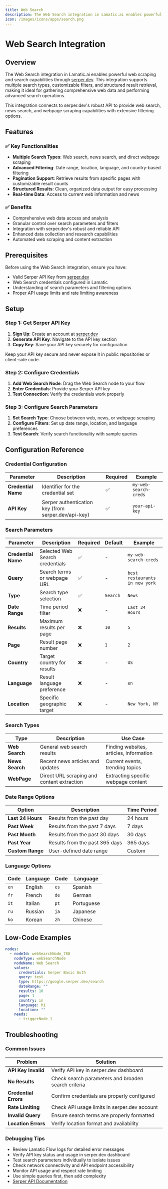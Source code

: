```yaml
---
title: Web Search
description: The Web Search integration in Lamatic.ai enables powerful web scraping and search capabilities through serper.dev. It supports multiple search types, customizable filters, and structured result retrieval for comprehensive web data access.
icon: /images/icons/apps/search.png
---
```


# Web Search Integration
<IntegrationOverviw slug="websearch" type="apps-data-sources" />

## Overview

The Web Search integration in Lamatic.ai enables powerful web scraping and search capabilities through [serper.dev](https://serper.dev). This integration supports multiple search types, customizable filters, and structured result retrieval, making it ideal for gathering comprehensive web data and performing advanced search operations.

<Callout type="info">
This integration connects to serper.dev's robust API to provide web search, news search, and webpage scraping capabilities with extensive filtering options.
</Callout>

## Features

### ✅ Key Functionalities

- **Multiple Search Types**: Web search, news search, and direct webpage scraping
- **Advanced Filtering**: Date range, location, language, and country-based filtering
- **Pagination Support**: Retrieve results from specific pages with customizable result counts
- **Structured Results**: Clean, organized data output for easy processing
- **Real-time Data**: Access to current web information and news

### ✅ Benefits

- Comprehensive web data access and analysis
- Granular control over search parameters and filters
- Integration with serper.dev's robust and reliable API
- Enhanced data collection and research capabilities
- Automated web scraping and content extraction

## Prerequisites

Before using the Web Search integration, ensure you have:

- Valid Serper API Key from [serper.dev](https://serper.dev/api-key)
- Web Search credentials configured in Lamatic
- Understanding of search parameters and filtering options
- Proper API usage limits and rate limiting awareness

## Setup

### Step 1: Get Serper API Key

1. **Sign Up**: Create an account at [serper.dev](https://serper.dev)
2. **Generate API Key**: Navigate to the API key section
3. **Copy Key**: Save your API key securely for configuration

<Callout type="warning">
Keep your API key secure and never expose it in public repositories or client-side code.
</Callout>

### Step 2: Configure Credentials

1. **Add Web Search Node**: Drag the Web Search node to your flow
2. **Enter Credentials**: Provide your Serper API key
3. **Test Connection**: Verify the credentials work properly

### Step 3: Configure Search Parameters

1. **Set Search Type**: Choose between web, news, or webpage scraping
2. **Configure Filters**: Set up date range, location, and language preferences
3. **Test Search**: Verify search functionality with sample queries

## Configuration Reference

### Credential Configuration

| **Parameter**       | **Description**                                     | **Required** | **Example**           |
| ------------------- | --------------------------------------------------- | ------------ | --------------------- |
| **Credential Name** | Identifier for the credential set                   | ✅           | `my-web-search-creds` |
| **API Key**         | Serper authentication key (from serper.dev/api-key) | ✅           | `your-api-key`        |

### Search Parameters

| **Parameter**       | **Description**                 | **Required** | **Default** | **Example**                    |
| ------------------- | ------------------------------- | ------------ | ----------- | ------------------------------ |
| **Credential Name** | Selected Web Search credentials | ✅           | -           | `my-web-search-creds`          |
| **Query**           | Search terms or webpage URL     | ✅           | -           | `best restaurants in new york` |
| **Type**            | Search type selection           | ✅           | `Search`    | `News`                         |
| **Date Range**      | Time period filter              | ❌           | -           | `Last 24 Hours`                |
| **Results**         | Maximum results per page        | ❌           | `10`        | `5`                            |
| **Page**            | Result page number              | ❌           | `1`         | `2`                            |
| **Country**         | Target country for results      | ❌           | -           | `US`                           |
| **Language**        | Result language preference      | ❌           | -           | `en`                           |
| **Location**        | Specific geographic target      | ❌           | -           | `New York, NY`                 |

### Search Types

| **Type**        | **Description**                                    | **Use Case**                           |
| --------------- | -------------------------------------------------- | --------------------------------------- |
| **Web Search**  | General web search results                        | Finding websites, articles, information |
| **News Search** | Recent news articles and updates                  | Current events, trending topics         |
| **WebPage**     | Direct URL scraping and content extraction        | Extracting specific webpage content     |

### Date Range Options

| **Option**        | **Description**                    | **Time Period**     |
| ----------------- | ---------------------------------- | ------------------- |
| **Last 24 Hours** | Results from the past day          | 24 hours            |
| **Past Week**     | Results from the past 7 days       | 7 days              |
| **Past Month**    | Results from the past 30 days      | 30 days             |
| **Past Year**     | Results from the past 365 days     | 365 days            |
| **Custom Range**  | User-defined date range            | Custom              |

### Language Options

| **Code** | **Language** | **Code** | **Language** |
| -------- | ------------ | -------- | ------------ |
| `en`     | English      | `es`     | Spanish      |
| `fr`     | French       | `de`     | German       |
| `it`     | Italian      | `pt`     | Portuguese   |
| `ru`     | Russian      | `ja`     | Japanese     |
| `ko`     | Korean       | `zh`     | Chinese      |

## Low-Code Examples

```yaml
nodes:
  - nodeId: webSearchNode_788
    nodeType: webSearchNode
    nodeName: Web Search
    values:
      credentials: Serper Basic Auth
      query: test
      type: https://google.serper.dev/search
      dateRange: ""
      results: 10
      page: 1
      country: in
      language: hi
      location: ""
    needs:
      - triggerNode_1
```

## Troubleshooting

### Common Issues

| **Problem**           | **Solution**                                        |
| --------------------- | --------------------------------------------------- |
| **API Key Invalid**   | Verify API key in serper.dev dashboard              |
| **No Results**        | Check search parameters and broaden search criteria |
| **Credential Errors** | Confirm credentials are properly configured         |
| **Rate Limiting**     | Check API usage limits in serper.dev account        |
| **Invalid Query**     | Ensure search terms are properly formatted          |
| **Location Errors**   | Verify location format and availability             |

### Debugging Tips

- Review Lamatic Flow logs for detailed error messages
- Verify API key status and usage in serper.dev dashboard
- Test search parameters individually to isolate issues
- Check network connectivity and API endpoint accessibility
- Monitor API usage and respect rate limiting
- Use simple queries first, then add complexity
- [Serper API Documentation](https://serper.dev/api)
